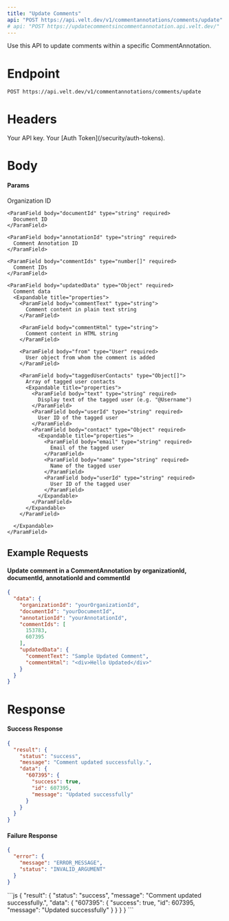 ```yaml
---
title: "Update Comments"
api: "POST https://api.velt.dev/v1/commentannotations/comments/update"
# api: "POST https://updatecommentsincommentannotation.api.velt.dev/"
---
```


Use this API to update comments within a specific CommentAnnotation.


# Endpoint

`POST https://api.velt.dev/v1/commentannotations/comments/update`

# Headers

<ParamField header="x-velt-api-key" type="string" required>
  Your API key.
</ParamField>

<ParamField header="x-velt-auth-token" type="string" required>
  Your [Auth Token](/security/auth-tokens).
</ParamField>

# Body

#### Params

<ParamField body="data" type="object" required>
  <Expandable title="properties">
    <ParamField body="organizationId" type="string" required>
      Organization ID
    </ParamField>

    <ParamField body="documentId" type="string" required>
      Document ID
    </ParamField>

    <ParamField body="annotationId" type="string" required>
      Comment Annotation ID
    </ParamField>

    <ParamField body="commentIds" type="number[]" required>
      Comment IDs
    </ParamField>

    <ParamField body="updatedData" type="Object" required>
      Comment data
      <Expandable title="properties">
        <ParamField body="commentText" type="string">
          Comment content in plain text string
        </ParamField>

        <ParamField body="commentHtml" type="string">
          Comment content in HTML string
        </ParamField>

        <ParamField body="from" type="User" required>
          User object from whom the comment is added
        </ParamField>    

        <ParamField body="taggedUserContacts" type="Object[]">
          Array of tagged user contacts
          <Expandable title="properties">
            <ParamField body="text" type="string" required>
              Display text of the tagged user (e.g. "@Username")
            </ParamField>
            <ParamField body="userId" type="string" required>
              User ID of the tagged user
            </ParamField>
            <ParamField body="contact" type="Object" required>
              <Expandable title="properties">
                <ParamField body="email" type="string" required>
                  Email of the tagged user
                </ParamField>
                <ParamField body="name" type="string" required>
                  Name of the tagged user
                </ParamField>
                <ParamField body="userId" type="string" required>
                  User ID of the tagged user
                </ParamField>
              </Expandable>
            </ParamField>
          </Expandable>
        </ParamField>

      </Expandable>
    </ParamField>
  </Expandable>
</ParamField>

## **Example Requests**

#### Update comment in a CommentAnnotation by organizationId, documentId, annotationId and commentId

```JSON
{
  "data": {
    "organizationId": "yourOrganizationId",
    "documentId": "yourDocumentId",
    "annotationId": "yourAnnotationId",
    "commentIds": [
      153783,
      607395
    ],
    "updatedData": {
      "commentText": "Sample Updated Comment",
      "commentHtml": "<div>Hello Updated</div>"
    }
  }
}
```

# Response

#### Success Response

```JSON
{
  "result": {
    "status": "success",
    "message": "Comment updated successfully.",
    "data": {
      "607395": {
        "success": true,
        "id": 607395,
        "message": "Updated successfully"
      }
    }
  }
}
```

#### Failure Response

```JSON
{
  "error": {
    "message": "ERROR_MESSAGE",
    "status": "INVALID_ARGUMENT"
  }
}
```

<ResponseExample>
```js
{
  "result": {
    "status": "success",
    "message": "Comment updated successfully.",
    "data": {
      "607395": {
        "success": true,
        "id": 607395,
        "message": "Updated successfully"
      }
    }
  }
}
```
</ResponseExample>